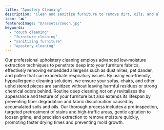 ```yaml
---
title: "Apostery Cleaning"
description: "Clean and sanitize furniture to remove dirt, oils, and allergens, extending its lifespan."
icon: "🛋️"
featuredImage: "@/assets/couch.jpg"
keywords:
  - "couch cleaning"
  - "furniture cleaning"
  - "sanitizing furniture"
  - "apostery cleaning"
---
```

Our professional upholstery cleaning employs advanced low‑moisture extraction techniques to penetrate deep into your furniture fabrics, effectively removing embedded allergens such as dust mites, pet dander, and pollen that can exacerbate respiratory issues. By using eco‑friendly, hypoallergenic cleaning solutions, we ensure your sofas, chairs, and other upholstered pieces are sanitized without leaving harmful residues or strong chemical odors behind. Routine deep cleaning not only revitalizes the appearance and texture of your furniture but also extends its lifespan by preventing fiber degradation and fabric discoloration caused by accumulated soils and oils. Our thorough process includes a pre‑inspection, targeted pretreatment of stains and high‑traffic areas, gentle agitation to loosen grime, and precision extraction to remove moisture quickly, promoting faster drying times and preventing mold growth.
